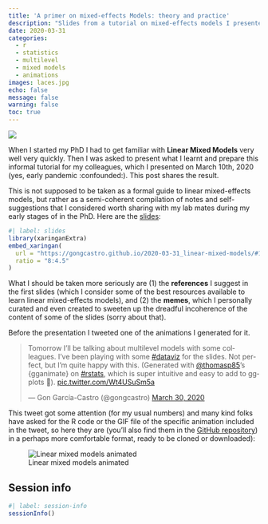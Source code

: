 ---
title: 'A primer on mixed-effects Models: theory and practice'
description: "Slides from a tutorial on mixed-effects models I presented to my research group."
date: 2020-03-31
categories:
  - r
  - statistics
  - multilevel
  - mixed models
  - animations
images: laces.jpg
echo: false
message: false
warning: false
toc: true
---

![](laces.jpg)

When I started my PhD I had to get familiar with **Linear Mixed Models** very well very quickly. Then I was asked to present what I learnt and prepare this informal tutorial for my colleagues, which I presented on March 10th, 2020 (yes, early pandemic :confounded:). This post shares the result.

This is not supposed to be taken as a formal guide to linear mixed-effects models, but rather as a semi-coherent compilation of notes and self-suggestions that I considered worth sharing with my lab mates during my early stages of in the PhD. Here are the [slides](https://gongcastro.github.io/2020-03-31_linear-mixed-models/#1):

```{r}
#| label: slides
library(xaringanExtra)
embed_xaringan(
  url = "https://gongcastro.github.io/2020-03-31_linear-mixed-models/#1",
  ratio = "8:4.5"
)
```

What I should be taken more seriously are (1) the **references** I suggest in the first slides (which I consider some of the best resources available to learn linear mixed-effects models), and (2) the **memes**, which I personally curated and even created to sweeten up the dreadful incoherence of the content of some of the slides (sorry about that).

Before the presentation I tweeted one of the animations I generated for it.

<blockquote class="twitter-tweet"><p lang="en" dir="ltr">Tomorrow I’ll be talking about multilevel models with some colleagues. I’ve been playing with some <a href="https://twitter.com/hashtag/dataviz?src=hash&amp;ref_src=twsrc%5Etfw">#dataviz</a> for the slides. Not perfect, but I’m quite happy with this. (Generated with <a href="https://twitter.com/thomasp85?ref_src=twsrc%5Etfw">\@thomasp85</a>’s {gganimate} on <a href="https://twitter.com/hashtag/rstats?src=hash&amp;ref_src=twsrc%5Etfw">#rstats</a>, which is super intuitive and easy to add to ggplots 🙌). <a href="https://t.co/Wt4USuSm5a">pic.twitter.com/Wt4USuSm5a</a></p>&mdash; Gon García-Castro (\@gongcastro) <a href="https://twitter.com/gongcastro/status/1244682429983580161?ref_src=twsrc%5Etfw">March 30, 2020</a></blockquote> <script async src="https://platform.twitter.com/widgets.js" charset="utf-8"></script>

This tweet got some attention (for my usual numbers) and many kind folks have asked for the R code or the GIF file of the specific animation included in the tweet, so here they are (you'll also find them in the [GitHub repository](https://github.com/gongcastro/2020-03-31_linear-mixed-models)) in a perhaps more comfortable format, ready to be cloned or downloaded):

![Linear mixed models animated](images/task_model.gif)

<script src="https://emgithub.com/embed.js?target=https%3A%2F%2Fgithub.com%2Fgongcastro%2F2020-03-31_linear-mixed-models%2Fblob%2Fmain%2FR%2Fplots.R&style=github&showBorder=on&showLineNumbers=on&showFileMeta=on&showCopy=on&fetchFromJsDelivr=on"></script>

## Session info
```{r}
#| label: session-info
sessionInfo()
```
